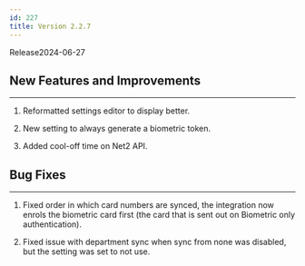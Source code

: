 ```yaml
---
id: 227
title: Version 2.2.7
---
```


Release<Separator/>2024-06-27

## New Features and Improvements

---

1. Reformatted settings editor to display better.

1. New setting to always generate a biometric token.

1. Added cool-off time on Net2 API.

## Bug Fixes

---

1. Fixed order in which card numbers are synced, the integration now enrols the biometric card first (the card that is sent out on Biometric only authentication).

1. Fixed issue with department sync when sync from none was disabled, but the setting was set to not use.